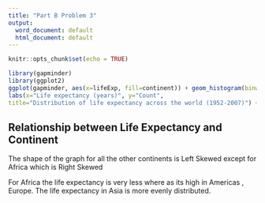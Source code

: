 ```yaml
---
title: "Part B Problem 3"
output:
  word_document: default
  html_document: default
---
```


```r
knitr::opts_chunk$set(echo = TRUE)
```

```r
library(gapminder)
library(ggplot2)
ggplot(gapminder, aes(x=lifeExp, fill=continent)) + geom_histogram(binwidth=2) + facet_wrap(~continent) +
labs(x="Life expectancy (years)", y="Count",
title="Distribution of life expectancy across the world (1952-2007)") + theme_minimal()
```





## Relationship between Life Expectancy and Continent

The shape of the graph for all the other continents is Left Skewed except for Africa which is Right Skewed

For Africa the life expectancy is very less where as its high in Americas , Europe. The life expectancy in Asia is more evenly distributed.

